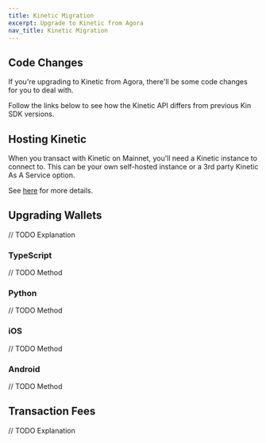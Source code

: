 ```yaml
---
title: Kinetic Migration
excerpt: Upgrade to Kinetic from Agora
nav_title: Kinetic Migration
---
```


## Code Changes

If you're upgrading to Kinetic from Agora, there'll be some code changes for you to deal with.

Follow the links below to see how the Kinetic API differs from previous Kin SDK versions.

<div className="mt-8 grid gap-6 md:grid-cols-2">
  <NavCard
    title="TypeScript"
    subtitle="See the TypeScript API changes"
    svgFile="typescript"
    link={{ url: '/docs/developers/typescript#upgrading-to-kinetic-from-agora', label: 'See more' }}
  />
  <NavCard
    title="Python"
    subtitle="See the Python API changes"
    pngFile="python"
    link={{ url: '/docs/developers/python#upgrading-to-kinetic-from-agora', label: 'See more' }}
  />
  <NavCard
    title="iOS"
    subtitle="See the iOS API changes"
    pngFile="swift"
    link={{ url: '/docs/developers/ios-swift#upgrading-to-kinetic-from-agora', label: 'See more' }}
  />
  <NavCard
    title="Android"
    subtitle="See the Android API changes"
    pngFile="kotlin"
    link={{ url: '/docs/developers/android-kotlin#upgrading-to-kinetic-from-agora', label: 'See more' }}
  />
</div>

## Hosting Kinetic

When you transact with Kinetic on Mainnet, you'll need a Kinetic instance to connect to. This can be your own self-hosted instance or a 3rd party Kinetic As A Service option.

See [here](/docs/developers/kinetic-in-production) for more details.

## Upgrading Wallets

// TODO Explanation

### TypeScript

// TODO Method

### Python

// TODO Method

### iOS

// TODO Method

### Android

// TODO Method

## Transaction Fees

// TODO Explanation
